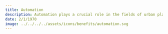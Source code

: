 ```yaml
---
title: Automation
description: Automation plays a crucial role in the fields of urban planning and programming with the R language. It reduces manual effort, enhances efficiency, and enables the rapid execution of complex tasks.
date: 2/1/1970
image: ../../../../assets/icons/benefits/automation.svg
---
```

